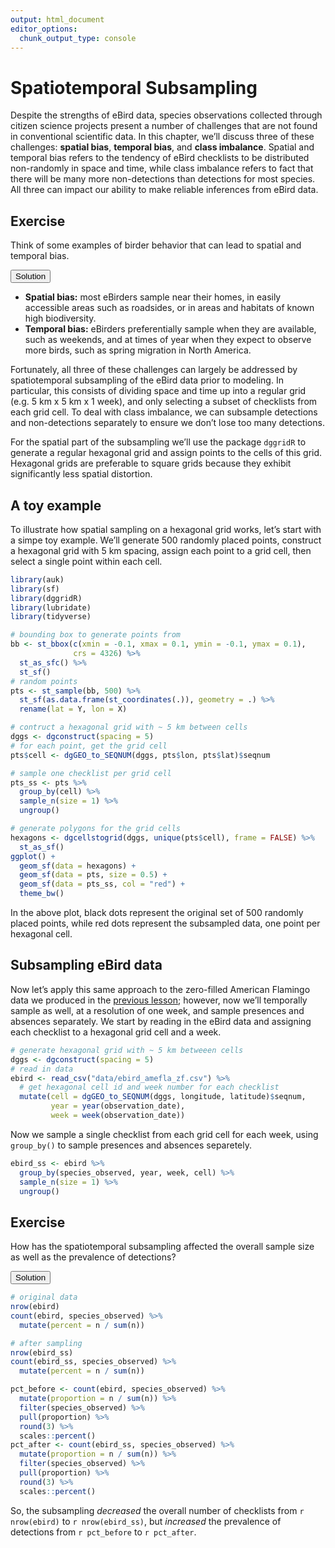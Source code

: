 ```yaml
---
output: html_document
editor_options: 
  chunk_output_type: console
---
```


# Spatiotemporal Subsampling {#subsampling}

Despite the strengths of eBird data, species observations collected through citizen science projects present a number of challenges that are not found in conventional scientific data. In this chapter, we'll discuss three of these challenges: **spatial bias**, **temporal bias**, and **class imbalance**. Spatial and temporal bias refers to the tendency of eBird checklists to be distributed non-randomly in space and time, while class imbalance refers to fact that there will be many more non-detections than detections for most species. All three can impact our ability to make reliable inferences from eBird data.

<div class="exercise">
  <h2>Exercise</h2>
  Think of some examples of birder behavior that can lead to spatial and temporal bias. 
  
  <button class="solution">Solution</button>
<div class="solution-content">

- **Spatial bias:**  most eBirders sample near their homes, in easily accessible areas such as roadsides, or in areas and habitats of known high biodiversity.
- **Temporal bias:** eBirders preferentially sample when they are available, such as weekends, and at times of year when they expect to observe more birds, such as spring migration in North America.

</div>
</div>

Fortunately, all three of these challenges can largely be addressed by spatiotemporal subsampling of the eBird data prior to modeling. In particular, this consists of dividing space and time up into a regular grid (e.g. 5 km x 5 km x 1 week), and only selecting a subset of checklists from each grid cell. To deal with class imbalance, we can subsample detections and non-detections separately to ensure we don't lose too many detections.

For the spatial part of the subsampling we'll use the package `dggridR` to generate a regular hexagonal grid and assign points to the cells of this grid. Hexagonal grids are preferable to square grids because they exhibit significantly less spatial distortion.

## A toy example {#subsampling-toy}

To illustrate how spatial sampling on a hexagonal grid works, let's start with a simpe toy example. We'll generate 500 randomly placed points, construct a hexagonal grid with 5 km spacing, assign each point to a grid cell, then select a single point within each cell.

```r
library(auk)
library(sf)
library(dggridR)
library(lubridate)
library(tidyverse)

# bounding box to generate points from
bb <- st_bbox(c(xmin = -0.1, xmax = 0.1, ymin = -0.1, ymax = 0.1), 
              crs = 4326) %>% 
  st_as_sfc() %>% 
  st_sf()
# random points
pts <- st_sample(bb, 500) %>% 
  st_sf(as.data.frame(st_coordinates(.)), geometry = .) %>% 
  rename(lat = Y, lon = X)

# contruct a hexagonal grid with ~ 5 km between cells
dggs <- dgconstruct(spacing = 5)
# for each point, get the grid cell
pts$cell <- dgGEO_to_SEQNUM(dggs, pts$lon, pts$lat)$seqnum

# sample one checklist per grid cell
pts_ss <- pts %>% 
  group_by(cell) %>% 
  sample_n(size = 1) %>% 
  ungroup()

# generate polygons for the grid cells
hexagons <- dgcellstogrid(dggs, unique(pts$cell), frame = FALSE) %>% 
  st_as_sf()
ggplot() +
  geom_sf(data = hexagons) +
  geom_sf(data = pts, size = 0.5) +
  geom_sf(data = pts_ss, col = "red") +
  theme_bw()
```

In the above plot, black dots represent the original set of 500 randomly placed points, while red dots represent the subsampled data, one point per hexagonal cell.

## Subsampling eBird data {#subsampling-ebird}

Now let's apply this same approach to the zero-filled American Flamingo data we produced in the [previous lesson](#presabs); however, now we'll temporally sample as well, at a resolution of one week, and sample presences and absences separately. We start by reading in the eBird data and assigning each checklist to a hexagonal grid cell and a week.

```r
# generate hexagonal grid with ~ 5 km betweeen cells
dggs <- dgconstruct(spacing = 5)
# read in data
ebird <- read_csv("data/ebird_amefla_zf.csv") %>% 
  # get hexagonal cell id and week number for each checklist
  mutate(cell = dgGEO_to_SEQNUM(dggs, longitude, latitude)$seqnum,
         year = year(observation_date),
         week = week(observation_date))
```

Now we sample a single checklist from each grid cell for each week, using `group_by()` to sample presences and absences separetely.

```r
ebird_ss <- ebird %>% 
  group_by(species_observed, year, week, cell) %>% 
  sample_n(size = 1) %>% 
  ungroup()
```

<div class="exercise">
  <h2>Exercise</h2>
  How has the spatiotemporal subsampling affected the overall sample size as well as the prevalence of detections?
  
  <button class="solution">Solution</button>
<div class="solution-content">

```r
# original data
nrow(ebird)
count(ebird, species_observed) %>% 
  mutate(percent = n / sum(n))

# after sampling
nrow(ebird_ss)
count(ebird_ss, species_observed) %>% 
  mutate(percent = n / sum(n))
```

```r
pct_before <- count(ebird, species_observed) %>% 
  mutate(proportion = n / sum(n)) %>% 
  filter(species_observed) %>% 
  pull(proportion) %>% 
  round(3) %>%
  scales::percent()
pct_after <- count(ebird_ss, species_observed) %>% 
  mutate(proportion = n / sum(n)) %>% 
  filter(species_observed) %>% 
  pull(proportion) %>% 
  round(3) %>%
  scales::percent()
```

So, the subsampling *decreased* the overall number of checklists from `r nrow(ebird)` to `r nrow(ebird_ss)`, but *increased* the prevalence of detections from `r pct_before` to `r pct_after`.

</div>
</div>